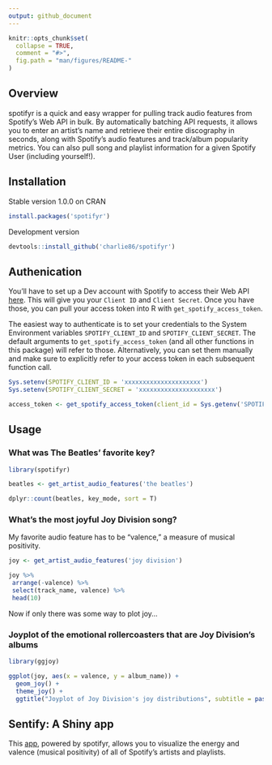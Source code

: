```yaml
---
output: github_document
---
```


<!-- README.md is generated from README.Rmd. Please edit that file -->

```r
knitr::opts_chunk$set(
  collapse = TRUE,
  comment = "#>",
  fig.path = "man/figures/README-"
)
```

## Overview
spotifyr is a quick and easy wrapper for pulling track audio features from Spotify's Web API in bulk. By automatically batching API requests, it allows you to enter an artist's name and retrieve their entire discography in seconds, along with Spotify's audio features and track/album popularity metrics. You can also pull song and playlist information for a given Spotify User (including yourself!).

## Installation
Stable version 1.0.0 on CRAN
```r
install.packages('spotifyr')
```
Development version
```r
devtools::install_github('charlie86/spotifyr')
```

## Authenication
You'll have to set up a Dev account with Spotify to access their Web API [here](https://developer.spotify.com/my-applications/#!/applications). This will give you your `Client ID` and `Client Secret`. Once you have those, you can pull your access token into R with `get_spotify_access_token`. 

The easiest way to authenticate is to set your credentials to the System Environment variables `SPOTIFY_CLIENT_ID` and `SPOTIFY_CLIENT_SECRET`. The default arguments to `get_spotify_access_token` (and all other functions in this package) will refer to those. Alternatively, you can set them manually and make sure to explicitly refer to your access token in each subsequent function call.

```r
Sys.setenv(SPOTIFY_CLIENT_ID = 'xxxxxxxxxxxxxxxxxxxxx')
Sys.setenv(SPOTIFY_CLIENT_SECRET = 'xxxxxxxxxxxxxxxxxxxxx')

access_token <- get_spotify_access_token(client_id = Sys.getenv('SPOTIFY_CLIENT_ID'), client_secret = Sys.getenv('SPOTIFY_CLIENT_SECRET'))
```

## Usage
### What was The Beatles' favorite key?
```r
library(spotifyr)
```

```r
beatles <- get_artist_audio_features('the beatles')

dplyr::count(beatles, key_mode, sort = T)
```

### What's the most joyful Joy Division song?
My favorite audio feature has to be "valence," a measure of musical positivity.
```r
joy <- get_artist_audio_features('joy division')

joy %>% 
 arrange(-valence) %>% 
 select(track_name, valence) %>% 
 head(10)
```
Now if only there was some way to plot joy...

### Joyplot of the emotional rollercoasters that are Joy Division's albums
```r
library(ggjoy)

ggplot(joy, aes(x = valence, y = album_name)) + 
  geom_joy() + 
  theme_joy() +
  ggtitle("Joyplot of Joy Division's joy distributions", subtitle = paste0("Based on valence pulled from Spotify's Web API with spotifyr"))
```

## Sentify: A Shiny app
This [app](http://rcharlie.net/sentify/), powered by spotifyr, allows you to visualize the energy and valence (musical positivity) of all of Spotify's artists and playlists.
